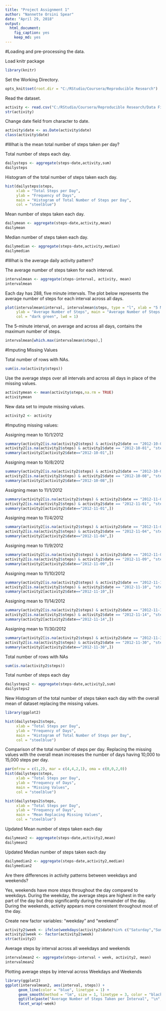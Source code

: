 ```yaml
---
title: "Project Assignment 1"
author: "Nannette Orsini Spear"
date: "April 29, 2018"
output: 
  html_document: 
    fig_caption: yes
    keep_md: yes
---
```


#Loading and pre-processing the data.

Load knitr package
```r
library(knitr)
```

Set the Working Directory.
```r
opts_knit$set(root.dir = "C:/RStudio/Coursera/Reproducible Research")
```

Read the dataset.
```r
activity <- read.csv("C:/RStudio/Coursera/Reproducible Research/Data Files/activity.csv",header = TRUE, sep = ",",stringsAsFactors = FALSE)
str(activity)
``` 

Change date field from character to date.
```r
activity$date <- as.Date(activity$date)
class(activity$date)
```

#What is the mean total number of steps taken per day?

Total number of steps each day.
```r
dailysteps <- aggregate(steps~date,activity,sum)
dailysteps
```

Histogram of the total number of steps taken each day.
```r
hist(dailysteps$steps,
     xlab = "Total Steps per Day",
     ylab = "Frequency of Days",
     main = "Histogram of Total Number of Steps per Day",
     col = "steelblue")
```

Mean number of steps taken each day.
```r
dailymean <- aggregate(steps~date,activity,mean)
dailymean
```

Median number of steps taken each day.
```r
dailymedian <- aggregate(steps~date,activity,median)
dailymedian
```

#What is the average daily activity pattern?

The average number of steps taken for each interval.
```r
intervalmean <- aggregate(steps~interval, activity, mean)
intervalmean
```

Each day has 288, five minute intervals.  The plot below represents the average number of steps for each interval across all days.
```r
plot(intervalmean$interval, intervalmean$steps, type = "l", xlab = "5 Minute Intervals",
     ylab = "Average Number of Steps", main = "Average Number of Steps per Interval",
     col = "dark green", lwd = 1)
```

The 5-minute interval, on average and across all days, contains the maximum number of steps.
```r
intervalmean[which.max(intervalmean$steps),]
```

#Imputing Missing Values

Total number of rows with NAs.
```r
sum(is.na(activity$steps))
```

Use the average steps over all intervals and across all days in place of the missing values.
```r
activitymean <- mean(activity$steps,na.rm = TRUE)
activitymean
```

New data set to impute missing values.
```r
activity2 <- activity
```

#Imputing missing values:

Assigning mean to 10/1/2012
```r
summary(activity2[is.na(activity2$steps) & activity2$date == "2012-10-01",])
activity2[is.na(activity2$steps) & activity2$date == "2012-10-01", "steps"] <- activitymean
summary(activity2[activity2$date=="2012-10-01",])
```

Assigning mean to 10/8/2012
```r
summary(activity2[is.na(activity2$steps) & activity2$date == "2012-10-08",])
activity2[is.na(activity2$steps) & activity2$date == "2012-10-08", "steps"] <- activitymean
summary(activity2[activity2$date=="2012-10-08",])
```

Assigning mean to 11/1/2012
```r
summary(activity2[is.na(activity2$steps) & activity2$date == "2012-11-01",])
activity2[is.na(activity2$steps) & activity2$date == "2012-11-01", "steps"] <- activitymean
summary(activity2[activity2$date=="2012-11-01",])
```

Assigning mean to 11/4/2012
```r
summary(activity2[is.na(activity2$steps) & activity2$date == "2012-11-04",])
activity2[is.na(activity2$steps) & activity2$date == "2012-11-04", "steps"] <- activitymean
summary(activity2[activity2$date=="2012-11-04",])
```

Assigning mean to 11/9/2012
```r
summary(activity2[is.na(activity2$steps) & activity2$date == "2012-11-09",])
activity2[is.na(activity2$steps) & activity2$date == "2012-11-09", "steps"] <- activitymean
summary(activity2[activity2$date=="2012-11-09",])
```

Assigning mean to 11/10/2012
```r
summary(activity2[is.na(activity2$steps) & activity2$date == "2012-11-10",])
activity2[is.na(activity2$steps) & activity2$date == "2012-11-10", "steps"] <- activitymean
summary(activity2[activity2$date=="2012-11-10",])
```

Assigning mean to 11/14/2012
```r
summary(activity2[is.na(activity2$steps) & activity2$date == "2012-11-14",])
activity2[is.na(activity2$steps) & activity2$date == "2012-11-14", "steps"] <- activitymean
summary(activity2[activity2$date=="2012-11-14",])
```

Assigning mean to 11/30/2012
```r
summary(activity2[is.na(activity2$steps) & activity2$date == "2012-11-30",])
activity2[is.na(activity2$steps) & activity2$date == "2012-11-30", "steps"] <- activitymean
summary(activity2[activity2$date=="2012-11-30",])
```

Total number of rows with NAs
```r
sum(is.na(activity2$steps))
```

Total number of steps each day
```r
dailysteps2 <- aggregate(steps~date,activity2,sum)
dailysteps2
```

New Histogram of the total number of steps taken each day with the overall mean of dataset replacing the missing values.
```r
library(ggplot2)

hist(dailysteps2$steps,
     xlab = "Total Steps per Day",
     ylab = "Frequency of Days",
     main = "Histogram of Total Number of Steps per Day",
     col = "steelblue")
```

Comparison of the total number of steps per day.  Replacing the missing values with the overall mean increases the number of days having 10,000 to 15,000 steps per day.
```r
par(mfrow = c(1,2), mar = c(4,4,2,1), oma = c(0,0,2,0))
hist(dailysteps$steps,
     xlab = "Total Steps per Day",
     ylab = "Frequency of Days",
     main = "Missing Values",
     col = "steelblue")

hist(dailysteps2$steps,
     xlab = "Total Steps per Day",
     ylab = "Frequency of Days",
     main = "Mean Replacing Missing Values",
     col = "steelblue")
```

Updated Mean number of steps taken each day
```r
dailymean2 <- aggregate(steps~date,activity2,mean)
dailymean2
```

Updated Median number of steps taken each day
```r
dailymedian2 <- aggregate(steps~date,activity2,median)
dailymedian2
```
Are there differences in activity patterns between weekdays and weekends?

Yes, weekends have more steps throughout the day compared to weekdays. During the weekday, the average steps are highest in the early part of the day but drop significantly during the remainder of the day. During the weekends, activity appears more consistent throughout most of the day.

Create new factor variables:  "weekday" and "weekend"
```r
activity2$week <- ifelse(weekdays(activity2$date)%in% c("Saturday","Sunday"),"weekend", "weekday")
activity2$week <- factor(activity2$week)
str(activity2)
```
Average steps by interval across all weekdays and weekends
```r
intervalmean2 <- aggregate(steps~interval + week, activity2, mean)
intervalmean2
```

Plotting average steps by interval across Weekdays and Weekends
```r
library(ggplot2)
ggplot(intervalmean2, aes(interval, steps)) +
      geom_line(color = "blue", linetype = 1) + 
      geom_smooth(method = "lm", size = 1, linetype = 3, color = "black") +
      ggtitle(paste("Average Number of Steps Taken per Interval", "\n", "Across Weekdays and Weekends")) +
      facet_wrap(~week)
```